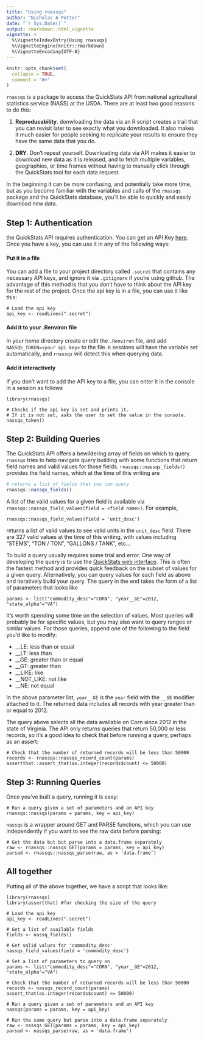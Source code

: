 ```yaml
---
title: "Using rnassqs"
author: "Nicholas A Potter"
date: "`r Sys.Date()`"
output: rmarkdown::html_vignette
vignette: >
  %\VignetteIndexEntry{Using rnassqs}
  %\VignetteEngine{knitr::rmarkdown}
  %\VignetteEncoding{UTF-8}
---
```


```r
knitr::opts_chunk$set(
  collapse = TRUE,
  comment = "#>"
)
```

`rnassqs` is a package to access the QuickStats API from national agricultural statistics service (NASS) at the USDA. There are at least two good reasons to do this:

1. **Reproducability**. donwloading the data via an R script creates a trail that you can revisit later to see exactly what you downloaded. It also makes it much easier for people seeking to replicate your results to ensure they have the same data that you do.

2. **DRY**. Don't repeat yourself. Downloading data via API makes it easier to download new data as it is released, and to fetch multiple variables, geographies, or time frames without having to manually click through the QuickStats tool for each data request.

In the beginning it can be more confusing, and potentially take more time, but as you become familiar with the variables and calls of the `rnassqs` package and the QuickStats database, you'll be able to quickly and easily download new data.

## Step 1: Authentication

the QuickStats API requires authentication. You can get an API Key [here](https://quickstats.nass.usda.gov/api). Once you have a key, you can use it in any of the following ways:

#### Put it in a file

You can add a file to your project directory called `.secret` that contains any necessary API keys, and ignore it via `.gitignore` if you're using github. The advantage of this method is that you don't have to think about the API key for the rest of the project. Once the api key is in a file, you can use it like this:

    # Load the api key
    api_key <- readLines(".secret")

#### Add it to your .Renviron file

In your home directory create or edit the `.Renviron` file, and add `NASSQS_TOKEN=<your api key>` to the file. `R` sessions will have the variable set automatically, and `rnassqs` will detect this when querying data.

#### Add it interactively

If you don't want to add the API key to a file, you can enter it in the console in a session as follows

    library(rnassqs)
    
    # Checks if the api key is set and prints it. 
    # If it is not set, asks the user to set the value in the console.
    nassqs_token()

## Step 2: Building Queries

The QuickStats API offers a bewildering array of fields on which to query. `rnassqs` tries to help navigate query building with some functions that return field names and valid values for those fields. `rnassqs::nassqs_fields()` provides the field names, which at the time of this writing are

```r
# returns a list of fields that you can query
rnassqs::nassqs_fields()
```

A list of the valid values for a given field is available via `rnassqs::nassqs_field_values(field = <field name>)`. For example, 

    rnassqs::nassqs_field_values(field = 'unit_desc')

returns a list of valid values.to see valid units in the `unit_desc` field. There are 327 valid values at the time of this writing, with values including "STEMS", "TON / TON", "GALLONS / TANK", etc...

To build a query usually requires some trial and error. One way of developing the query is to use the [QuickStats web interface](https://quickstats.nass.usda.gov/). This is often the fastest method and provides quick feedback on the subset of values for a given query. Alternatively, you can query values for each field as above and iteratively build your query. The query in the end takes the form of a list of parameters that looks like

    params <- list("commodity_desc"="CORN", "year__GE"=2012, "state_alpha"="VA")
    

It's worth spending some time on the selection of values. Most queries will probably be for specific values, but you may also want to query ranges or similar values. For those queries, append one of the following to the field you'd like to modify:

* __LE: less than or equal
* __LT: less than
* __GE: greater than or equal
* __GT: greater than
* __LIKE: like 
* __NOT_LIKE: not like 
* __NE: not equal

In the above parameter list, `year__GE` is the `year` field with the `__GE` modifier attached to it. The returned data includes all records with year greater than or equal to 2012.

The query above selects all the data available on Corn since 2012 in the state of Virginia. The API only returns queries that return 50,000 or less records, so it's a good idea to check that before running a query, perhaps as an assert:

    # Check that the number of returned records will be less than 50000
    records <- rnassqs::nassqs_record_count(params)
    assertthat::assert_that(as.integer(records$count) <= 50000)
    
## Step 3: Running Queries

Once you've built a query, running it is easy:

    # Run a query given a set of parameters and an API key
    rnassqs::nassqs(params = params, key = api_key)

`nassqs` is a wrapper around GET and PARSE functions, which you can use independently if you want to see the raw data before parsing:

    # Get the data but but parse into a data.frame separately
    raw <- rnassqs::nassqs_GET(params = params, key = api_key)
    parsed <- rnassqs::nassqs_parse(raw, as = 'data.frame')

## All together

Putting all of the above together, we have a script that looks like:

    library(rnassqs)
    library(assertthat) #for checking the size of the query
    
    # Load the api key
    api_key <- readLines(".secret")
    
    # Get a list of available fields
    fields <- nassq_fields()
    
    # Get valid values for 'commodity_desc'
    nassqs_field_values(field = 'commodity_desc')
    
    # Set a list of parameters to query on
    params <- list("commodity_desc"="CORN", "year__GE"=2012, "state_alpha"="VA")
    
    # Check that the number of returned records will be less than 50000
    records <- nassqs_record_count(params)
    assert_that(as.integer(records$count) <= 50000)
    
    # Run a query given a set of parameters and an API key
    nassqs(params = params, key = api_key)
    
    # Run the same query but parse into a data.frame separately
    raw <- nassqs_GET(params = params, key = api_key)
    parsed <- nassqs_parse(raw, as = 'data.frame')